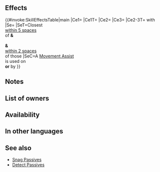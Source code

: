 {{Passive
|name=Atk/Res Detect
|type=B
|exclusive=0
|canUseWeapon={{WeaponList|exclude=Staff}}
|canUseMove={{MoveList|Cavalry,Flying}}
|properties=random_owner
|1name=Atk/Res Detect
|alt1name=Atk Res Detect
|1tagid=SID_攻撃魔防の看破
|1effect=Inflicts Atk/Res-4 on foe during combat.<br><br>If a movement Assist skill (like Reposition, Shove, Pivot, etc.) is used by unit or targets unit, inflicts【Exposure】on closest foes within 5 spaces of both unit and target ally or unit and targeting ally after movement and foes within 2 spaces of those foes through their next actions.<br><br>Inflicts Atk/Res-5 on foes on the map with the 【Exposure】effect active and neutralizes bonuses to Atk/Res for those foes during combat.<br><br>【Exposure】<br>Foe's attacks deal +10 damage.
|1cost=300
|1required=Atk/Res Snag 3
}}
==Effects==
{{#invoke:SkillEffectsTable|main
|Ce1={{Eft|Temporary debuffs|Atk/Res|4}}
|Ce1T={{Tgt|Foe}}
|Ce2={{Eft|Temporary debuffs|Atk/Res|5}}
|Ce3={{Eft|Neutralize Bonuses|Atk/Res}}
|Ce2-3T={{Tgt|Foes}} with<br>{{SEt|Exposure}}
|Se={{SEt|Exposure}}
|SeT=Closest {{Tgt|Foes}}<br>[[within 5 spaces]]<br>of {{Tgt|Unit}} '''&'''<br>{{Tgt|Target Ally}}<br>'''&''' {{Tgt|Foes}}<br>[[within 2 spaces]]<br>of those {{Tgt|Foes}}
|SeC=A [[Movement Assist]]<br>is used on<br>'''or''' by {{Tgt|Unit}}
}}
==Notes==
{{Temporary debuffs}}
{{Exposure}}
{{Bonus neutralization}}
{{FoesCombatEffect|temporary debuffs and bonus neutralization}}
==List of owners==
{{Skill Hero List}}
==Availability==
{{PassiveFocusList}}
{{PassiveDistributionList}}
{{PassiveCombatManualList}}
==In other languages==
{{OtherLanguages
|english=Atk/Res Detect
|japanese=
|german=
|spanishEU=
|spanishLA=
|french=
|italian=
|chineseTW=
|portuguese=
}}

==See also==
{{See also skills|cond=(Description LIKE '%if a%movement%assist%used by unit or targets unit%' OR Description LIKE '%inflicts%on foes%with%effect active%') AND Exclusive='1'}}
* [[Snag Passives]]
* [[Skill families/B Passives#Detect|Detect Passives]]
{{Passives Navbox|B}}